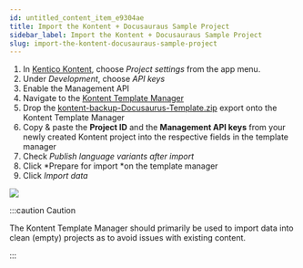 ```yaml
---
id: untitled_content_item_e9304ae
title: Import the Kontent + Docusauraus Sample Project
sidebar_label: Import the Kontent + Docusauraus Sample Project
slug: import-the-kontent-docusauraus-sample-project
---
```

1.  In [Kentico Kontent](https://app.kontent.ai "Kentico Kontent"), choose *Project settings* from the app menu.
2.  Under *Development*, choose *API keys*
3.  Enable the Management API
4.  Navigate to the [Kontent Template Manager](https://kentico.github.io/kontent-template-manager/import "Kontent Template Manager")
5.  Drop the [kontent-backup-Docusaurus-Template.zip](https://github.com/kentico-michaelb/kontent-docusaurus-sample/blob/master/my-website/kontent-backup-DocusaurusTemplate.zip "Kontent Docusaurus Template Zip") export onto the Kontent Template Manager
6.  Copy & paste the **Project ID** and the **Management API keys** from your newly created Kontent project into the respective fields in the template manager
7.  Check *Publish language variants after import*
8.  Click *Prepare for import *on the template manager
9.  Click *Import data*

![](https://assets-us-01.kc-usercontent.com:443/8c8b6829-0c36-0088-d5bc-ecda3cff3c8a/e3be5fe7-c838-43d7-a058-64c1a1942029/docusaurusImportTemplate.png)

:::caution Caution

The Kontent Template Manager should primarily be used to import data into clean (empty) projects as to avoid issues with existing content.

:::

